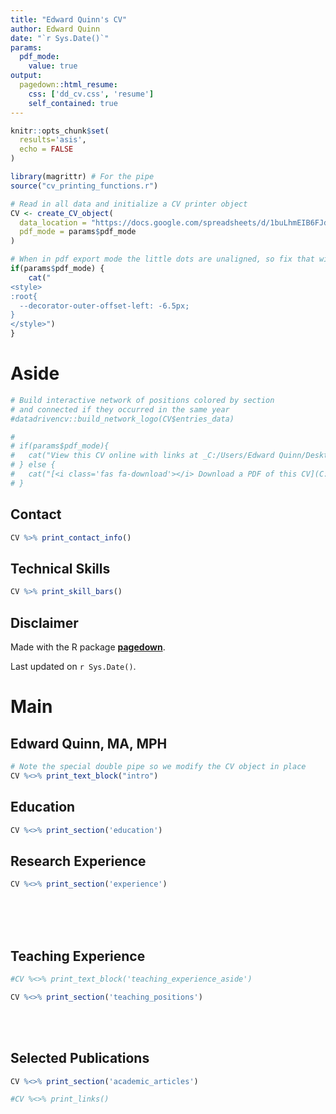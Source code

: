 ```yaml
---
title: "Edward Quinn's CV"
author: Edward Quinn
date: "`r Sys.Date()`"
params:
  pdf_mode:
    value: true
output:
  pagedown::html_resume:
    css: ['dd_cv.css', 'resume']
    self_contained: true
---
```


```r
knitr::opts_chunk$set(
  results='asis', 
  echo = FALSE
)

library(magrittr) # For the pipe
source("cv_printing_functions.r")

# Read in all data and initialize a CV printer object
CV <- create_CV_object(
  data_location = "https://docs.google.com/spreadsheets/d/1buLhmEIB6FJdWlLMGiWV59OkKRyqECFXrzTee0xT7oo/edit?usp=sharing",  
  pdf_mode = params$pdf_mode
)

```


```r
# When in pdf export mode the little dots are unaligned, so fix that with some conditional CSS.
if(params$pdf_mode) {
    cat("
<style>
:root{
  --decorator-outer-offset-left: -6.5px;
}
</style>")
}
```


Aside
================================================================================

```r

# Build interactive network of positions colored by section
# and connected if they occurred in the same year
#datadrivencv::build_network_logo(CV$entries_data)

```


```r
# 
# if(params$pdf_mode){
#   cat("View this CV online with links at _C:/Users/Edward Quinn/Desktop/build_resume/edward_quinn.html_")
# } else {
#   cat("[<i class='fas fa-download'></i> Download a PDF of this CV](C:/Users/Edward Quinn/Desktop/build_resume/edward_quinn.pdf)")
# }

```

Contact {#contact}
--------------------------------------------------------------------------------

```r

CV %>% print_contact_info()

```



Technical Skills {#skills}
--------------------------------------------------------------------------------

```r
CV %>% print_skill_bars()
```



Disclaimer {#disclaimer}
--------------------------------------------------------------------------------

Made with the R package [**pagedown**](https://github.com/rstudio/pagedown). 

Last updated on `r Sys.Date()`.



Main
================================================================================

Edward Quinn, MA, MPH {#title}
--------------------------------------------------------------------------------

```r

# Note the special double pipe so we modify the CV object in place
CV %<>% print_text_block("intro") 

```



Education {data-icon=graduation-cap data-concise=true}
--------------------------------------------------------------------------------

```r

CV %<>% print_section('education')

```



Research Experience {data-icon=laptop}
--------------------------------------------------------------------------------

```r

CV %<>% print_section('experience')

```


<!-- These breaks just force a new page so section doesnt get cut off -->

<br>
<br>
<br>

Teaching Experience {data-icon=chalkboard-teacher}
--------------------------------------------------------------------------------

::: aside
```r

#CV %<>% print_text_block('teaching_experience_aside')

```
:::

```r

CV %<>% print_section('teaching_positions')

```

<br>
<br>


Selected Publications {data-icon=book}
--------------------------------------------------------------------------------

```r

CV %<>% print_section('academic_articles')

```



```r

#CV %<>% print_links()

```

